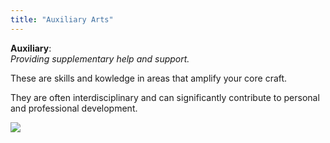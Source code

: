 ```yaml
---
title: "Auxiliary Arts"
---
```


**Auxiliary**:  
*Providing supplementary help and support.*

These are skills and kowledge in areas that amplify your core craft.

They are often interdisciplinary and can significantly contribute to personal and professional development.

![](images/index_aux.png)

